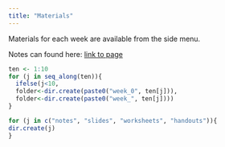 ```yaml
---
title: "Materials"
---
```


Materials for each week are available from the side menu.

Notes can found here:  [link to page](/materials/notes/index.qmd)

<!-- ----------------------- Creating folders ----------------------------- -->

```r
ten <- 1:10
for (j in seq_along(ten)){
  ifelse(j<10,
  folder<-dir.create(paste0("week_0", ten[j])),
  folder<-dir.create(paste0("week_", ten[j])))
}
```

```r
for (j in c("notes", "slides", "worksheets", "handouts")){
dir.create(j)
}
```
